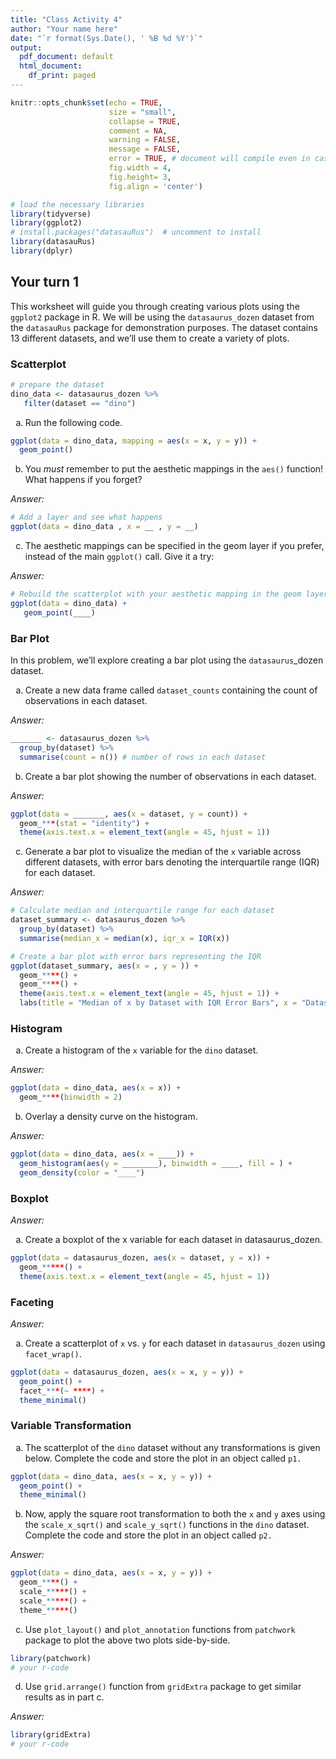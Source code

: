 ```yaml
---
title: "Class Activity 4"
author: "Your name here"
date: "`r format(Sys.Date(), ' %B %d %Y')`"
output:
  pdf_document: default
  html_document:
    df_print: paged
---
```


```r
knitr::opts_chunk$set(echo = TRUE, 
                      size = "small", 
                      collapse = TRUE, 
                      comment = NA, 
                      warning = FALSE, 
                      message = FALSE,
                      error = TRUE, # document will compile even in case of error
                      fig.width = 4,
                      fig.height= 3,
                      fig.align = 'center') 

# load the necessary libraries
library(tidyverse)
library(ggplot2)
# install.packages("datasauRus")  # uncomment to install
library(datasauRus)
library(dplyr)
```



## Your turn 1

This worksheet will guide you through creating various plots using the `ggplot2` package in R. We will be using the `datasaurus_dozen` dataset from the `datasauRus` package for demonstration purposes. The dataset contains 13 different datasets, and we'll use them to create a variety of plots.

### Scatterplot

```r
# prepare the dataset
dino_data <- datasaurus_dozen %>%
   filter(dataset == "dino")
```

a. Run the following code.

```r
ggplot(data = dino_data, mapping = aes(x = x, y = y)) +
  geom_point()
```

b. You _must_ remember to put the aesthetic mappings in the `aes()` function! What happens if you forget? 

*Answer:* 


```r
# Add a layer and see what happens
ggplot(data = dino_data , x = __ , y = __)
```


c. The aesthetic mappings can be specified in the geom layer if you prefer, instead of the main `ggplot()` call. Give it a try:

*Answer:* 

```r
# Rebuild the scatterplot with your aesthetic mapping in the geom layer
ggplot(data = dino_data) +
   geom_point(____) 
```


### Bar Plot

In this problem, we'll explore creating a bar plot using the `datasaurus`_dozen dataset.

a. Create a new data frame called `dataset_counts` containing the count of observations in each dataset.

*Answer:* 

```r
_______ <- datasaurus_dozen %>%
  group_by(dataset) %>%
  summarise(count = n()) # number of rows in each dataset
```

b. Create a bar plot showing the number of observations in each dataset.

*Answer:* 

```r
ggplot(data = _______, aes(x = dataset, y = count)) +
  geom_***(stat = "identity") +
  theme(axis.text.x = element_text(angle = 45, hjust = 1)) 
```



c. Generate a bar plot to visualize the median of the `x` variable across different datasets, with error bars denoting the interquartile range (IQR) for each dataset.

*Answer:* 

```r
# Calculate median and interquartile range for each dataset
dataset_summary <- datasaurus_dozen %>%
  group_by(dataset) %>%
  summarise(median_x = median(x), iqr_x = IQR(x))

# Create a bar plot with error bars representing the IQR
ggplot(dataset_summary, aes(x = , y = )) +
  geom_****() +
  geom_****() +
  theme(axis.text.x = element_text(angle = 45, hjust = 1)) +
  labs(title = "Median of x by Dataset with IQR Error Bars", x = "Dataset", y = "Median of x")
```



### Histogram

a. Create a histogram of the `x` variable for the `dino` dataset.

*Answer:* 

```r
ggplot(data = dino_data, aes(x = x)) +
  geom_****(binwidth = 2) 
```


b. Overlay a density curve on the histogram.

*Answer:* 

```r
ggplot(data = dino_data, aes(x = ____)) +
  geom_histogram(aes(y = ________), binwidth = ____, fill = ) +
  geom_density(color = "____")
```


### Boxplot

*Answer:* 

a. Create a boxplot of the x variable for each dataset in datasaurus_dozen.

```r
ggplot(data = datasaurus_dozen, aes(x = dataset, y = x)) +
  geom_*****() +
  theme(axis.text.x = element_text(angle = 45, hjust = 1))
```


### Faceting

*Answer:* 

a. Create a scatterplot of `x` vs. `y` for each dataset in `datasaurus_dozen` using `facet_wrap()`.

```r
ggplot(data = datasaurus_dozen, aes(x = x, y = y)) +
  geom_point() +
  facet_***(~ ****) +
  theme_minimal()
```


### Variable Transformation

a. The scatterplot of the `dino` dataset without any transformations is given below. Complete the code and store the plot in an object called `p1.`


```r
ggplot(data = dino_data, aes(x = x, y = y)) +
  geom_point() +
  theme_minimal() 
```


b. Now, apply the square root transformation to both the `x` and `y` axes using the `scale_x_sqrt()` and `scale_y_sqrt()` functions in the `dino` dataset. Complete the code and store the plot in an object called `p2.`

*Answer:* 

```r
ggplot(data = dino_data, aes(x = x, y = y)) +
  geom_****() +
  scale_*****() +
  scale_*****() +
  theme_*****() 
```


c. Use `plot_layout()` and `plot_annotation` functions from `patchwork` package to plot the above two plots  side-by-side. 


```r
library(patchwork)
# your r-code

```



d. Use `grid.arrange()` function from `gridExtra` package to get similar results as in part c. 

*Answer:* 

```r
library(gridExtra)
# your r-code

```




